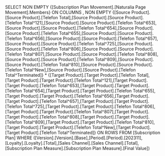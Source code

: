 SELECT NON EMPTY {[Subscription Plan Movement].[Naturalia Page Movement].Members}  ON COLUMNS , NON EMPTY {[Source Product].[Source Product].[Telefon Total],[Source Product].[Source Product].[Telefon Total^121],[Source Product].[Source Product].[Telefon Total^653],[Source Product].[Source Product].[Telefon Total^654],[Source Product].[Source Product].[Telefon Total^655],[Source Product].[Source Product].[Telefon Total^656],[Source Product].[Source Product].[Telefon Total^657],[Source Product].[Source Product].[Telefon Total^725],[Source Product].[Source Product].[Telefon Total^806],[Source Product].[Source Product].[Telefon Total^807],[Source Product].[Source Product].[Telefon Total^808],[Source Product].[Source Product].[Telefon Total^809],[Source Product].[Source Product].[Telefon Total^810],[Source Product].[Source Product].[Telefon Total^New],[Source Product].[Source Product].[Telefon Total^Terminated]} * {[Target Product].[Target Product].[Telefon Total],[Target Product].[Target Product].[Telefon Total^121],[Target Product].[Target Product].[Telefon Total^653],[Target Product].[Target Product].[Telefon Total^654],[Target Product].[Target Product].[Telefon Total^655],[Target Product].[Target Product].[Telefon Total^656],[Target Product].[Target Product].[Telefon Total^657],[Target Product].[Target Product].[Telefon Total^725],[Target Product].[Target Product].[Telefon Total^806],[Target Product].[Target Product].[Telefon Total^807],[Target Product].[Target Product].[Telefon Total^808],[Target Product].[Target Product].[Telefon Total^809],[Target Product].[Target Product].[Telefon Total^810],[Target Product].[Target Product].[Telefon Total^New],[Target Product].[Target Product].[Telefon Total^Terminated]} ON ROWS FROM [Subscription Plan] WHERE ([Version].[Version].[Base],[Period].[Period].[202311],[Loyalty].[Loyalty].[Total],[Sales Channel].[Sales Channel].[Total],[Subscription Plan Measure].[Subscription Plan Measure].[Final Value])